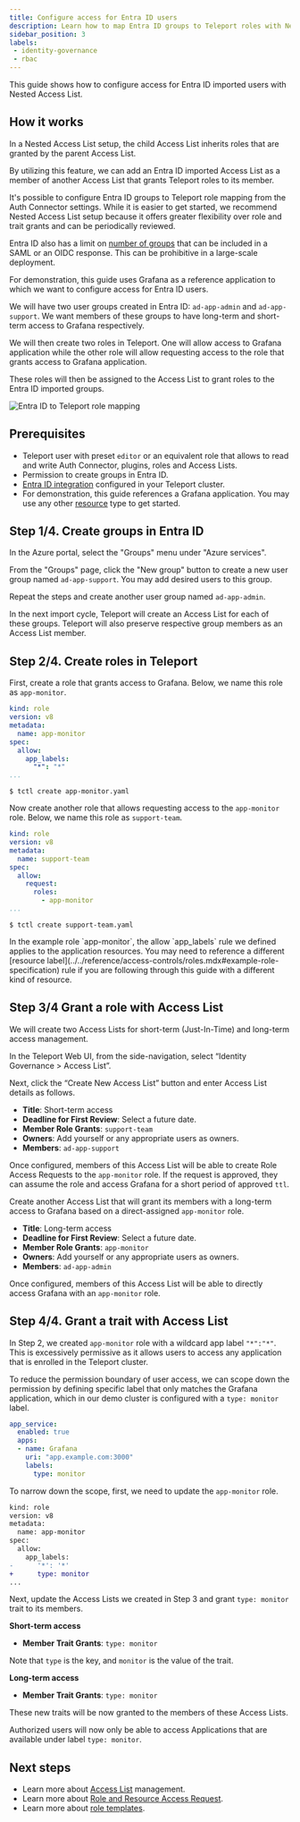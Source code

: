 ```yaml
---
title: Configure access for Entra ID users
description: Learn how to map Entra ID groups to Teleport roles with Nested Access List
sidebar_position: 3
labels:
 - identity-governance
 - rbac
---
```


This guide shows how to configure access for Entra ID imported users with Nested Access List. 

## How it works

In a Nested Access List setup, the child Access List inherits roles that are granted 
by the parent Access List. 

By utilizing this feature, we can add an Entra ID imported Access List as a member of 
another Access List that grants Teleport roles to its member. 

<Admonition type="note" title="Auth Connector role mapping">
  It's possible to configure Entra ID groups to Teleport role mapping 
  from the Auth Connector settings. While it is easier to get started, 
  we recommend Nested Access List setup because it offers greater flexibility 
  over role and trait grants and can be periodically reviewed. 

  Entra ID also has a limit on [number of groups](https://learn.microsoft.com/en-us/entra/identity/hybrid/connect/how-to-connect-fed-group-claims#important-caveats-for-this-functionality)
  that can be included in a SAML or an OIDC response. 
  This can be prohibitive in a large-scale deployment.
</Admonition>

For demonstration, this guide uses Grafana as a reference application to which we 
want to configure access for Entra ID users. 

We will have two user groups created in Entra ID: `ad-app-admin` and 
`ad-app-support`. We want members of these groups to have long-term and 
short-term access to Grafana respectively.

We will then create two roles in Teleport. One will allow access to Grafana application while 
the other role will allow requesting access to the role that grants access to Grafana application.

These roles will then be assigned to the Access List to grant roles to the Entra ID imported groups. 

![Entra ID to Teleport role mapping](../../../img/igs/entraid/entra-teleport-role-mapping.png)

## Prerequisites

- Teleport user with preset `editor` or an equivalent role that allows to 
read and write Auth Connector, plugins, roles and Access Lists. 
- Permission to create groups in Entra ID.
- [Entra ID integration](getting-started.mdx) configured in your Teleport cluster. 
- For demonstration, this guide references a Grafana application. You may 
  use any other [resource](../../enroll-resources/enroll-resources.mdx) type
  to get started.

## Step 1/4. Create groups in Entra ID

In the Azure portal, select the "Groups" menu under "Azure services". 

From the "Groups" page, click the "New group" button to create a new user group 
named `ad-app-support`. You may add desired users to this group. 

Repeat the steps and create another user group named `ad-app-admin`.

In the next import cycle, Teleport will create an Access List for each of these groups.
Teleport will also preserve respective group members as an Access List member.

## Step 2/4. Create roles in Teleport

First, create a role that grants access to Grafana. 
Below, we name this role as `app-monitor`.
```yaml
kind: role
version: v8
metadata:
  name: app-monitor
spec:
  allow:
    app_labels:
      "*": "*"
...
```

```code
$ tctl create app-monitor.yaml
```

Now create another role that allows requesting access to the `app-monitor` role. 
Below, we name this role as `support-team`.
```yaml
kind: role
version: v8
metadata:
  name: support-team
spec:
  allow:
    request: 
      roles: 
        - app-monitor
...
```

```code
$ tctl create support-team.yaml
```

<Admonition type="tip" title="Role resource label">
  In the example role `app-monitor`, the allow `app_labels` 
  rule we defined applies to the application resources. You may need to reference 
  a different [resource label](../../reference/access-controls/roles.mdx#example-role-specification) 
  rule if you are following through this guide with a different kind of resource.  
</Admonition>

## Step 3/4 Grant a role with Access List

We will create two Access Lists for short-term (Just-In-Time) and long-term access management. 

In the Teleport Web UI, from the side-navigation, select “Identity Governance > Access List”.

Next, click the “Create New Access List” button and enter Access List details as follows. 

- **Title**: Short-term access
- **Deadline for First Review**: Select a future date.
- **Member Role Grants**: `support-team`
- **Owners**: Add yourself or any appropriate users as owners.
- **Members**: `ad-app-support`

Once configured, members of this Access List will be able to create Role Access Requests 
to the `app-monitor` role. If the request is approved, they can assume the role and 
access Grafana for a short period of approved `ttl`.

Create another Access List that will grant its members with a long-term access to Grafana
based on a direct-assigned `app-monitor` role. 
- **Title**: Long-term access
- **Deadline for First Review**: Select a future date.
- **Member Role Grants**: `app-monitor`
- **Owners**: Add yourself or any appropriate users as owners.
- **Members**: `ad-app-admin`

Once configured, members of this Access List will be able to directly access Grafana with 
an `app-monitor` role.

## Step 4/4. Grant a trait with Access List

In Step 2, we created `app-monitor` role with a wildcard app label `"*":"*"`. This is 
excessively permissive as it allows users to access any application that is 
enrolled in the Teleport cluster. 

To reduce the permission boundary of user access, we can scope down the permission 
by defining specific label that only matches the Grafana application, which in our 
demo cluster is configured with a `type: monitor` label. 
```yaml
app_service:
  enabled: true
  apps:
  - name: Grafana
    uri: "app.example.com:3000"
    labels:
      type: monitor
```

To narrow down the scope, first, we need to update the `app-monitor` role. 

```diff
kind: role
version: v8
metadata:
  name: app-monitor
spec:
  allow:
    app_labels:
-      '*': '*'
+      type: monitor
...
```

Next, update the Access Lists we created in Step 3 and grant `type: monitor` 
trait to its members. 

**Short-term access**
- **Member Trait Grants**: `type: monitor`

Note that `type` is the key, and `monitor` is the value of the trait.

**Long-term access**
- **Member Trait Grants**: `type: monitor`

These new traits will be now granted to the members of these Access Lists. 

Authorized users will now only be able to access Applications that are available 
under label `type: monitor`.

## Next steps

- Learn more about [Access List](../access-lists/access-lists.mdx) management.
- Learn more about [Role and Resource Access Request](../access-requests/access-requests.mdx).
- Learn more about [role templates](../../zero-trust-access/access-controls/guides/role-templates.mdx).
